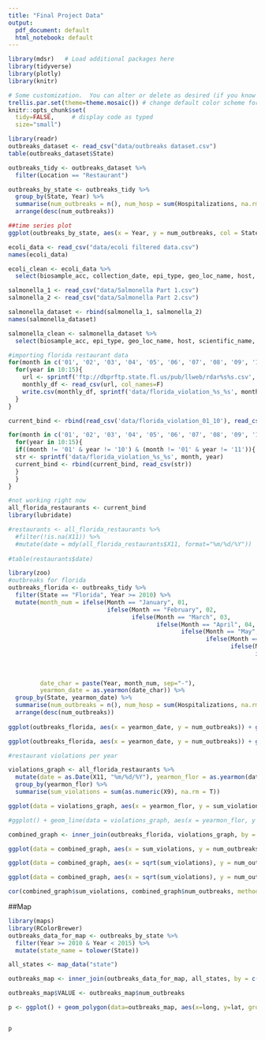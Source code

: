 ```yaml
---
title: "Final Project Data"
output:
  pdf_document: default
  html_notebook: default
---
```


```r
library(mdsr)   # Load additional packages here
library(tidyverse)
library(plotly)
library(knitr)

# Some customization.  You can alter or delete as desired (if you know what you are doing).
trellis.par.set(theme=theme.mosaic()) # change default color scheme for lattice
knitr::opts_chunk$set(
  tidy=FALSE,     # display code as typed
  size="small")
```


```r
library(readr)
outbreaks_dataset <- read_csv("data/outbreaks dataset.csv")
table(outbreaks_dataset$State)

outbreaks_tidy <- outbreaks_dataset %>%
  filter(Location == "Restaurant") 

outbreaks_by_state <- outbreaks_tidy %>%
  group_by(State, Year) %>%
  summarise(num_outbreaks = n(), num_hosp = sum(Hospitalizations, na.rm = T), num_ill = sum(Illnesses, na.rm = T), num_fatal = sum(Fatalities, na.rm = T)) %>%
  arrange(desc(num_outbreaks))

##time series plot
ggplot(outbreaks_by_state, aes(x = Year, y = num_outbreaks, col = State)) + geom_line()
```


```r
ecoli_data <- read_csv("data/ecoli filtered data.csv")
names(ecoli_data)

ecoli_clean <- ecoli_data %>%
  select(biosample_acc, collection_date, epi_type, geo_loc_name, host, isolation_source, target_creation_date, status)
```

```r
salmonella_1 <- read_csv("data/Salmonella Part 1.csv")
salmonella_2 <- read_csv("data/Salmonella Part 2.csv")

salmonella_dataset <- rbind(salmonella_1, salmonella_2)
names(salmonella_dataset)

salmonella_clean <- salmonella_dataset %>%
  select(biosample_acc, epi_type, geo_loc_name, host, scientific_name, sra_release_date, strain, target_creation_date, status, isolation_source, collection_date)
```

```r
#importing florida restaurant data
for(month in c('01', '02', '03', '04', '05', '06', '07', '08', '09', '10', '11', '12')){
  for(year in 10:15){
    url <- sprintf('ftp://dbprftp.state.fl.us/pub/llweb/rdar%s%s.csv', month, year)
    monthly_df <- read_csv(url, col_names=F)
    write.csv(monthly_df, sprintf('data/florida_violation_%s_%s', month, year), row.names=F)
  }
}

current_bind <- rbind(read_csv('data/florida_violation_01_10'), read_csv('data/florida_violation_01_11'))

for(month in c('01', '02', '03', '04', '05', '06', '07', '08', '09', '10', '11', '12')){
  for(year in 10:15){
  if((month != '01' & year != '10') & (month != '01' & year != '11')){
  str <- sprintf('data/florida_violation_%s_%s', month, year)
  current_bind <- rbind(current_bind, read_csv(str))
  }
  }
}

#not working right now
all_florida_restaurants <- current_bind
library(lubridate)

#restaurants <- all_florida_restaurants %>%
  #filter(!is.na(X11)) %>%
  #mutate(date = mdy(all_florida_restaurants$X11, format="%m/%d/%Y"))
         
#table(restaurants$date)
```

```r
library(zoo)
#outbreaks for florida
outbreaks_florida <- outbreaks_tidy %>%
  filter(State == "Florida", Year >= 2010) %>%  
  mutate(month_num = ifelse(Month == "January", 01, 
                            ifelse(Month == "February", 02, 
                                   ifelse(Month == "March", 03, 
                                          ifelse(Month == "April", 04,
                                                 ifelse(Month == "May", 05,
                                                        ifelse(Month == "June", 06,
                                                               ifelse(Month == "July", 07,
                                                                      ifelse(Month == "August", 08,
                                                                             ifelse(Month == "September", 09,
                                                                                    ifelse(Month == "October", 10,
                                                                                           ifelse(Month == "November", 11, 12))))))))))),
         date_char = paste(Year, month_num, sep="-"),
         yearmon_date = as.yearmon(date_char)) %>%
  group_by(State, yearmon_date) %>%
  summarise(num_outbreaks = n(), num_hosp = sum(Hospitalizations, na.rm = T), num_ill = sum(Illnesses, na.rm = T), num_fatal = sum(Fatalities, na.rm = T)) %>%
  arrange(desc(num_outbreaks))
  
ggplot(outbreaks_florida, aes(x = yearmon_date, y = num_outbreaks)) + geom_point() + geom_smooth(se = F)

ggplot(outbreaks_florida, aes(x = yearmon_date, y = num_outbreaks)) + geom_line() 
```

```r
#restaurant violations per year

violations_graph <- all_florida_restaurants %>%
  mutate(date = as.Date(X11, "%m/%d/%Y"), yearmon_flor = as.yearmon(date)) %>%
  group_by(yearmon_flor) %>%
  summarise(sum_violations = sum(as.numeric(X9), na.rm = T))

ggplot(data = violations_graph, aes(x = yearmon_flor, y = sum_violations)) + geom_line()

#ggplot() + geom_line(data = violations_graph, aes(x = yearmon_flor, y = sum_violations)) + geom_line(data = outbreaks_florida, aes(x = yearmon_date, y = num_outbreaks))


```

```r
combined_graph <- inner_join(outbreaks_florida, violations_graph, by = c("yearmon_date" = "yearmon_flor"))

ggplot(data = combined_graph, aes(x = sum_violations, y = num_outbreaks)) + geom_point() + geom_smooth(se = F)

ggplot(data = combined_graph, aes(x = sqrt(sum_violations), y = num_outbreaks)) + geom_point() + geom_smooth(se = F)

ggplot(data = combined_graph, aes(x = sqrt(sum_violations), y = num_outbreaks)) + geom_point() + geom_smooth(se = F) + xlim(20, 27)

cor(combined_graph$sum_violations, combined_graph$num_outbreaks, method = "pearson")
```

##Map

```r
library(maps)
library(RColorBrewer)
outbreaks_data_for_map <- outbreaks_by_state %>%
  filter(Year >= 2010 & Year < 2015) %>%
  mutate(state_name = tolower(State))

all_states <- map_data("state")

outbreaks_map <- inner_join(outbreaks_data_for_map, all_states, by = c("state_name" = "region"))

outbreaks_map$VALUE <- outbreaks_map$num_outbreaks

p <- ggplot() + geom_polygon(data=outbreaks_map, aes(x=long, y=lat, group = group, fill=VALUE), colour="white") + xlab("Longitude") + ylab("Latitude") + ggtitle("Number of Outbreaks from [year] to [year]") + theme(plot.title = element_text(hjust = 0.5, face = "bold")) + scale_fill_gradient(low = "white", high = "blue", na.value = "white")


p

```

